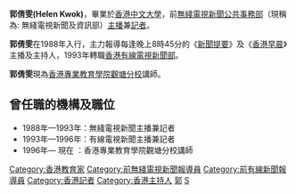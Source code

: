 {{unreferenced|time=2015-03-05T02:04:56+00:00}}
'''郭倩雯(Helen Kwok)'''，畢業於[[香港中文大學|香港中文大學]]，前[[電視廣播有限公司|無綫電視]][[無綫新聞|新聞公共事務部]]（現稱為: 無綫電視新聞及資訊部）[[新聞主播|主播]]兼[[記者|記者]]。

'''郭倩雯'''在1988年入行，主力報導每逢晚上8時45分的《[[無綫電視新聞提要|新聞提要]]》及《[[香港早晨|香港早晨]]》主播及主持人，1993年轉職[[香港有線電視|香港有線電視]][[有線新聞|新聞部]]。

'''郭倩雯'''現為[[香港專業教育學院|香港專業教育學院]][[香港專業教育學院觀塘分校|觀塘分校]]講師。

==曾任職的機構及職位==
*1988年—1993年：無綫電視新聞主播兼記者
*1993年—1996年：有線電視新聞主播兼記者
*1996年—   現在   ：香港專業教育學院觀塘分校講師

{{DEFAULTSORT:KWOK郭倩雯}}
[[Category:香港教育家|Category:香港教育家]]
[[Category:前無綫電視新聞報導員|Category:前無綫電視新聞報導員]]
[[Category:前有線新聞報導員|Category:前有線新聞報導員]]
[[Category:香港記者|Category:香港記者]]
[[Category:香港主持人|Category:香港主持人]]
[[Category:香港中文大學校友|郭]]
[[Category:郭姓|S]]